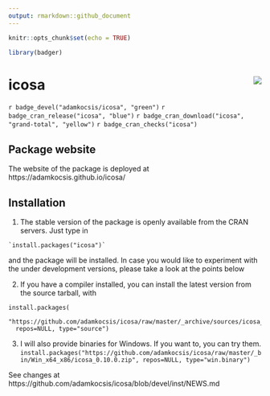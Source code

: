 ```yaml
---
output: rmarkdown::github_document
---
```


```r
knitr::opts_chunk$set(echo = TRUE)

library(badger)
```

# icosa <img src="man/figures/logo.png" align="right"/>

`r badge_devel("adamkocsis/icosa", "green")`
`r badge_cran_release("icosa", "blue")`
`r badge_cran_download("icosa", "grand-total", "yellow")`
`r badge_cran_checks("icosa")`

## Package website

The website of the package is deployed at https://adamkocsis.github.io/icosa/ 


## Installation

1. The stable version of the package is openly available from the CRAN servers. Just type in
```
`install.packages("icosa")`
```

and the package will be installed. In case you would like to experiment with the under development versions, please take a look at the points below

2. If you have a compiler installed, you can install the latest version from the source tarball, with
```
install.packages(
  "https://github.com/adamkocsis/icosa/raw/master/_archive/sources/icosa_0.10.0.tar.gz", 
  repos=NULL, type="source")
```
3. I will also provide binaries for Windows. If you want to, you can try them. 
`install.packages("https://github.com/adamkocsis/icosa/raw/master/_bin/Win_x64_x86/icosa_0.10.0.zip", repos=NULL, type="win.binary")`


See changes at 
https://github.com/adamkocsis/icosa/blob/devel/inst/NEWS.md
